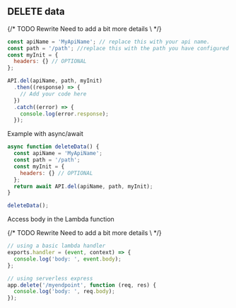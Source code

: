 ## DELETE data

{/* TODO Rewrite Need to add a bit more details \ */}

```javascript
const apiName = 'MyApiName'; // replace this with your api name.
const path = '/path'; //replace this with the path you have configured on your API
const myInit = {
  headers: {} // OPTIONAL
};

API.del(apiName, path, myInit)
  .then((response) => {
    // Add your code here
  })
  .catch((error) => {
    console.log(error.response);
  });
```

Example with async/await

```javascript
async function deleteData() {
  const apiName = 'MyApiName';
  const path = '/path';
  const myInit = {
    headers: {} // OPTIONAL
  };
  return await API.del(apiName, path, myInit);
}

deleteData();
```

Access body in the Lambda function

{/* TODO Rewrite Need to add a bit more details \ */}

```javascript
// using a basic lambda handler
exports.handler = (event, context) => {
  console.log('body: ', event.body);
};

// using serverless express
app.delete('/myendpoint', function (req, res) {
  console.log('body: ', req.body);
});
```

